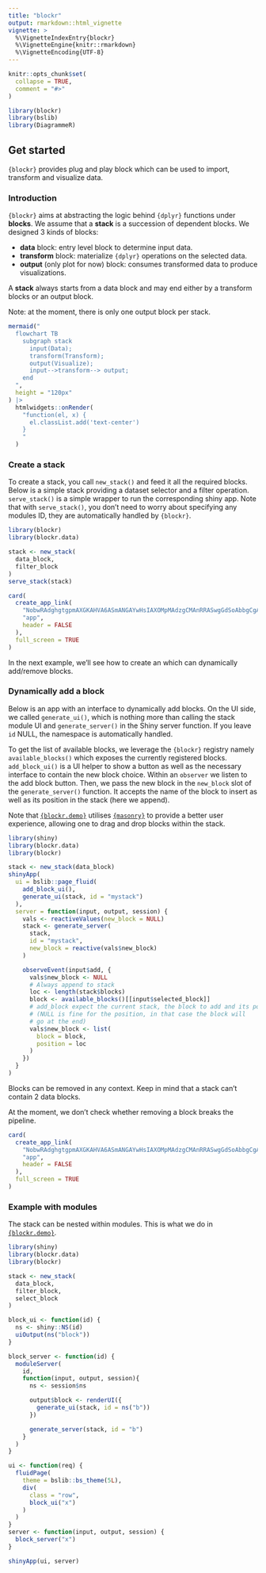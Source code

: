 ```yaml
---
title: "blockr"
output: rmarkdown::html_vignette
vignette: >
  %\VignetteIndexEntry{blockr}
  %\VignetteEngine{knitr::rmarkdown}
  %\VignetteEncoding{UTF-8}
---
```


```r
knitr::opts_chunk$set(
  collapse = TRUE,
  comment = "#>"
)
```

```r
library(blockr)
library(bslib)
library(DiagrammeR)
```

## Get started

`{blockr}` provides plug and play block which can be used to import, transform and visualize data.

### Introduction

`{blockr}` aims at abstracting the logic behind `{dplyr}` functions
under __blocks__. We assume that a __stack__ is a succession
of dependent blocks. We designed 3 kinds of blocks:

- __data__ block: entry level block to determine input data.
- __transform__ block: materialize `{dplyr}` operations on the selected data.
- __output__ (only plot for now) block: consumes transformed data to produce visualizations.

A __stack__ always starts from a data block and may end either by a transform blocks or an output block.

Note: at the moment, there is only one output block per stack.

```r
mermaid("
  flowchart TB
    subgraph stack
      input(Data);
      transform(Transform);
      output(Visualize);
      input-->transform--> output;
    end
  ",
  height = "120px"
) |>
  htmlwidgets::onRender(
    "function(el, x) {
      el.classList.add('text-center')
    }
    "
  )
```


### Create a stack

To create a stack, you call `new_stack()` and feed it all the required blocks.
Below is a simple stack providing a dataset selector and a filter operation. `serve_stack()` is a simple
wrapper to run the corresponding shiny app. Note that with `serve_stack()`, you don't need to worry about
specifying any modules ID, they are automatically handled by `{blockr}`.

```r
library(blockr)
library(blockr.data)

stack <- new_stack(
  data_block,
  filter_block
)
serve_stack(stack)
```

```r
card(
  create_app_link(
    "NobwRAdghgtgpmAXGKAHVA6ASmANGAYwHsIAXOMpMAdzgCMAnRRASwgGdSoAbbgCgA6YOtyIEA1gyG4ABAzioi7GQF4ZQgBalSqdogD0+kWMkBaIgwDmGSy1IaArnQwsi+2o1PzF7IQEoBCG4WRigGAE8+YwkGAI4uCRkAHlMZCDhqAH1OKAlBCBlCmQATKC5M6PFcQKKZADMWbnIGCtEJQLjA9jgGADc4bITxPhyJPzAAXwBdIA", #nolint
    "app",
    header = FALSE
  ),
  full_screen = TRUE
)
```

In the next example, we'll see how to create an which can dynamically add/remove blocks.

### Dynamically add a block

Below is an app with an interface to dynamically add blocks. On the UI side, we called `generate_ui()`,
which is nothing more than calling the stack module UI and `generate_server()` in the Shiny server function. If you leave `id` NULL,
the namespace is automatically handled.

To get the list of available blocks, we leverage the `{blockr}` registry namely `available_blocks()` which exposes the
currently registered blocks. `add_block_ui()` is a UI helper to show a button as well
as the necessary interface to contain the new block choice.
Within an `observer` we listen to the add block button. Then, we pass the new block in the `new_block` slot of the `generate_server()` function.
It accepts the name of the block to insert as well as its position in the stack (here we append).

Note that [`{blockr.demo}`](https://github.com/blockr-org/block.demo) 
utilises [`{masonry}`](https://github.com/blockr-org/masonry) to provide
a better user experience, allowing one to drag and drop blocks
within the stack.

```r
library(shiny)
library(blockr.data)
library(blockr)

stack <- new_stack(data_block)
shinyApp(
  ui = bslib::page_fluid(
    add_block_ui(),
    generate_ui(stack, id = "mystack")
  ),
  server = function(input, output, session) {
    vals <- reactiveValues(new_block = NULL)
    stack <- generate_server(
      stack,
      id = "mystack",
      new_block = reactive(vals$new_block)
    )

    observeEvent(input$add, {
      vals$new_block <- NULL
      # Always append to stack
      loc <- length(stack$blocks)
      block <- available_blocks()[[input$selected_block]]
      # add_block expect the current stack, the block to add and its position
      # (NULL is fine for the position, in that case the block will
      # go at the end)
      vals$new_block <- list(
        block = block,
        position = loc
      )
    })
  }
)
```

Blocks can be removed in any context. Keep in mind that a stack can't contain 2 data blocks.

At the moment, we don't check whether removing a block breaks the pipeline.

```r
card(
  create_app_link(
    "NobwRAdghgtgpmAXGKAHVA6ASmANGAYwHsIAXOMpMAdzgCMAnRRASwgGdSoAbbgCgA6YOtyIEA1gyG4ABAzioi7GQF4ZQgBalSqdogD0+kWMkBaIgwDmGSy1IaArnQwsi+2o1PzF7IQEoBCG4WRigGAE8+dg02cICgkIYwyOMJBgwAEygueODQiL5UyXjAzigJGQAeUxkIOGoAfTKJPiyuBqL46NiAQXRBCBkZBxZVGTp2POZUKEs4BoAzbhGMgaGhqAyMjtEJBpG+FgyKUjs43ED1mTm6pPJ9liiuCVkjsaEYcObxf0uZPwugxk7DgDAAbqCxgsHBACKcSIcIKgHKRZEQUcjUcC4Ox2K4IH4ZCA-kMwTxlNU5HByqcIQA1HgOHF8OqNIpjAByAFUADI8+JXb5VGo3UHZeYg8GgtZXYHPcSA2UyN5qD5feXSEnrVk7ExjeQ0lgQvhk7jsAAkOs6WpKQKGRAmoIhAFEIWREZjzZsMrJiXb1qaLVbduJhTJuXytUMAMQyHrcahQL4yNCoCgZGSkIhy8o-f1DXZh7gUSz2J6581FdgC2XsylQMksbhQETzKt8PzAYBsT0g4twuDbIoAXWHUZkse9uoqcAAHmm4ZmNHAZAQHAx5GQcy8lyv2VmU1sUxAM3ZlD47Pjx7G+BGecrlAs2CuFhZdzIL-CIK9BvZsquoBBd92WoJtuGva5s3-ewV3TGsrkDS16mnUNKWCTgZSVdk1CKRUlQ-JRLxIMZdnHeCZAAXxrCjAj8MAKOHIA", #nolint
    "app",
    header = FALSE
  ),
  full_screen = TRUE
)
```

### Example with modules

The stack can be nested within modules. This is what we do in
[`{blockr.demo}`](https://github.com/blockr-org/block.demo).

```r
library(shiny)
library(blockr.data)
library(blockr)

stack <- new_stack(
  data_block,
  filter_block,
  select_block
)

block_ui <- function(id) {
  ns <- shiny::NS(id)
  uiOutput(ns("block"))
}

block_server <- function(id) {
  moduleServer(
    id,
    function(input, output, session){
      ns <- session$ns

      output$block <- renderUI({
        generate_ui(stack, id = ns("b"))
      })

      generate_server(stack, id = "b")
    }
  )
}

ui <- function(req) {
  fluidPage(
    theme = bslib::bs_theme(5L),
    div(
      class = "row",
      block_ui("x")
    )
  )
}
server <- function(input, output, session) {
  block_server("x")
}

shinyApp(ui, server)
```
